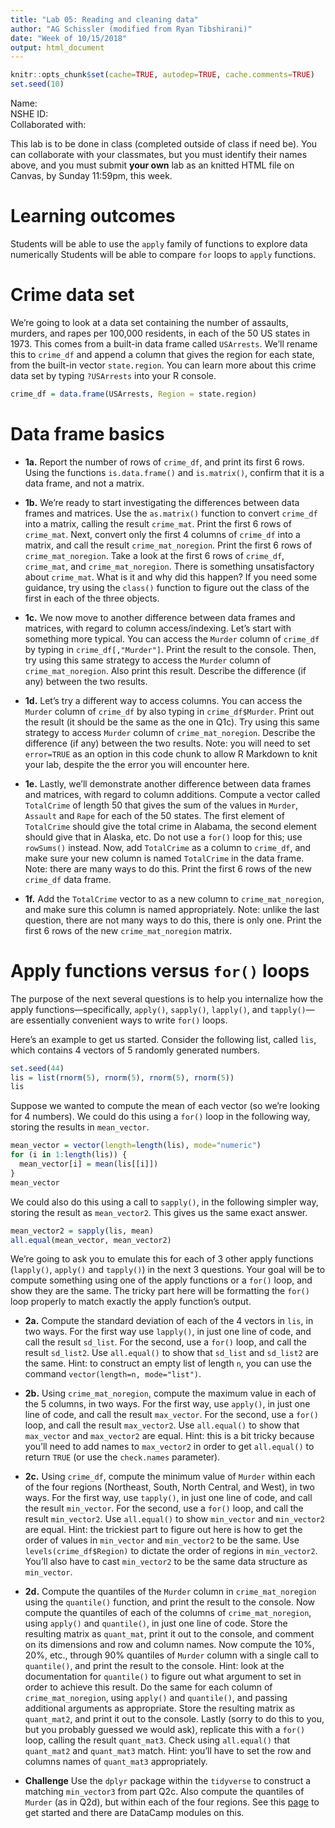 ```yaml
---
title: "Lab 05: Reading and cleaning data"
author: "AG Schissler (modified from Ryan Tibshirani)"
date: "Week of 10/15/2018"
output: html_document
---
```


```r
knitr::opts_chunk$set(cache=TRUE, autodep=TRUE, cache.comments=TRUE)
set.seed(10)
```

Name:  
NSHE ID:  
Collaborated with:  

This lab is to be done in class (completed outside of class if need be). You can collaborate with your classmates, but you must identify their names above, and you must submit **your own** lab as an knitted HTML file on Canvas, by Sunday 11:59pm, this week.

Learning outcomes
===

Students will be able to use the `apply` family of functions to explore data numerically
Students will be able to compare `for` loops to `apply` functions.

Crime data set
===

We're going to look at a data set containing the number of assaults, murders, and rapes per 100,000 residents, in each of the 50 US states in 1973. This comes from a built-in data frame called `USArrests`. We'll rename this to `crime_df` and append a column that gives the region for each state, from the built-in vector `state.region`. You can learn more about this crime data set by typing `?USArrests` into your R console.

```r
crime_df = data.frame(USArrests, Region = state.region)
```

Data frame basics
===

- **1a.** Report the number of rows of `crime_df`, and print its first 6 rows. Using the functions `is.data.frame()` and `is.matrix()`, confirm that it is a data frame, and not a matrix.

- **1b.** We're ready to start investigating the differences between data frames and matrices. Use the `as.matrix()` function to convert `crime_df` into a matrix, calling the result `crime_mat`. Print the first 6 rows of `crime_mat`. Next, convert only the first 4 columns of `crime_df` into a matrix, and call the result `crime_mat_noregion`. Print the first 6 rows of `crime_mat_noregion`. Take a look at the first 6 rows of `crime_df`, `crime_mat`, and `crime_mat_noregion`. There is something unsatisfactory about `crime_mat`. What is it and why did this happen? If you need some guidance, try using the `class()` function to figure out the class of the first in each of the three objects.

- **1c.** We now move to another difference between data frames and matrices, with regard to column access/indexing. Let's start with something more typical. You can access the `Murder` column of `crime_df` by typing in `crime_df[,"Murder"]`. Print the result to the console. Then, try using this same strategy to access the `Murder` column of `crime_mat_noregion`. Also print this result. Describe the difference (if any) between the two results.

- **1d.** Let's try a different way to access columns. You can access the `Murder` column of `crime_df` by also typing in `crime_df$Murder`. Print out the result (it should be the same as the one in Q1c). Try using this same strategy to access `Murder` column of `crime_mat_noregion`. Describe the difference (if any) between the two results. Note: you will need to set `error=TRUE` as an option in this code chunk to allow R Markdown to knit your lab, despite the the error you will encounter here.

- **1e.** Lastly, we'll demonstrate another difference between data frames and matrices, with regard to column additions. Compute a vector called `TotalCrime` of length 50 that gives the sum of the values in `Murder`, `Assault` and `Rape` for each of the 50 states. The first element of `TotalCrime` should give the total crime in Alabama, the second element should give that in Alaska, etc. Do not use a `for()` loop for this; use `rowSums()` instead. Now, add `TotalCrime` as a column to `crime_df`, and make sure your new column is named `TotalCrime` in the data frame. Note: there are many ways to do this. Print the first 6 rows of the new `crime_df` data frame.

- **1f.** Add the `TotalCrime` vector to as a new column to `crime_mat_noregion`, and make sure this column is named appropriately. Note: unlike the last question, there are not many ways to do this, there is only one. Print the first 6 rows of the new `crime_mat_noregion` matrix.

Apply functions versus `for()` loops
===

The purpose of the next several questions is to help you internalize how the apply functions---specifically, `apply()`, `sapply()`, `lapply()`, and `tapply()`---are essentially convenient ways to write `for()` loops. 

Here's an example to get us started. Consider the following list, called `lis`, which contains 4 vectors of 5 randomly generated numbers.

```r
set.seed(44)
lis = list(rnorm(5), rnorm(5), rnorm(5), rnorm(5))
lis
```

Suppose we wanted to compute the mean of each vector (so we're looking for 4 numbers). We could do this using a `for()` loop in the following way, storing the results in `mean_vector`.

```r
mean_vector = vector(length=length(lis), mode="numeric")
for (i in 1:length(lis)) {
  mean_vector[i] = mean(lis[[i]])
}
mean_vector
```

We could also do this using a call to `sapply()`, in the following simpler way, storing the result as `mean_vector2`. This gives us the same exact answer.

```r
mean_vector2 = sapply(lis, mean)
all.equal(mean_vector, mean_vector2)
```

We're going to ask you to emulate this for each of 3 other apply functions (`lapply()`, `apply()` and `tapply()`) in the next 3 questions. Your goal will be to compute something using one of the apply functions or a `for()` loop, and show they are the same. The tricky part here will be formatting the `for()` loop properly to match exactly the apply function's output.

- **2a.** Compute the standard deviation of each of the 4 vectors in `lis`, in two ways. For the first way use `lapply()`, in just one line of code, and call the result `sd_list`. For the second, use a `for()` loop, and call the result `sd_list2`. Use `all.equal()` to show that `sd_list` and `sd_list2` are the same. Hint: to construct an empty list of length `n`, you can use the command `vector(length=n, mode="list")`.

- **2b.** Using `crime_mat_noregion`, compute the maximum value in each of the 5 columns, in two ways. For the first way, use `apply()`, in just one line of code, and call the result `max_vector`. For the second, use a `for()` loop, and call the result `max_vector2`. Use `all.equal()` to show that `max_vector` and `max_vector2` are equal. Hint: this is a bit tricky because you'll need to add names to `max_vector2` in order to get `all.equal()` to return `TRUE` (or use the `check.names` parameter).

- **2c.** Using `crime_df`, compute the minimum value of `Murder` within each of the four regions (Northeast, South, North Central, and West), in two ways. For the first way, use `tapply()`, in just one line of code, and call the result `min_vector`. For the second, use a `for()` loop, and call the result `min_vector2`. Use `all.equal()` to show `min_vector` and `min_vector2` are equal. Hint: the trickiest part to figure out here is how to get the order of values in `min_vector` and `min_vector2` to be the same. Use `levels(crime_df$Region)` to dictate the order of regions in `min_vector2`. You'll also have to cast `min_vector2` to be the same data structure as `min_vector`.

- **2d.** Compute the quantiles of the `Murder` column in `crime_mat_noregion` using the `quantile()` function, and print the result to the console. Now compute the quantiles of each of the columns of `crime_mat_noregion`, using `apply()` and `quantile()`, in just one line of code. Store the resulting matrix as `quant_mat`, print it out to the console, and comment on its dimensions and row and column names. Now compute the 10%, 20%, etc., through 90% quantiles of `Murder` column with a single call to `quantile()`, and print the result to the console. Hint: look at the documentation for `quantile()` to figure out what argument to set in order to achieve this result. Do the same for each column of `crime_mat_noregion`, using `apply()` and `quantile()`, and passing additional arguments as appropriate. Store the resulting matrix as `quant_mat2`, and print it out to the console. Lastly (sorry to do this to you, but you probably guessed we would ask), replicate this with a `for()` loop, calling the result `quant_mat3`. Check using `all.equal()` that `quant_mat2` and `quant_mat3` match. Hint: you'll have to set the row and columns names of `quant_mat3` appropriately.

- **Challenge** Use the `dplyr` package within the `tidyverse` to construct a matching `min_vector3` from part Q2c. Also compute the quantiles of `Murder` (as in Q2d), but within each of the four regions. See this [page](https://dplyr.tidyverse.org/) to get started and there are DataCamp modules on this.
